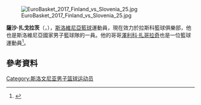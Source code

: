 [[File:EuroBasket_2017_Finland_vs_Slovenia_25.jpg|thumb]]

'''薩沙·扎戈拉茨'''（{{lang-sl|'''Saša Zagorac'''}}，{{bd|1984年|1月1日}}），[[斯洛維尼亞|斯洛維尼亞]][[籃球|籃球]]運動員，現在效力於拉斯科籃球俱樂部，他也是斯洛維尼亞國家男子籃球隊的一員。他的哥哥[[澤利科·扎哥拉奇|澤利科·扎哥拉奇]]也是一位籃球運動員<ref>{{cite web|title=Željko in Saša Zagorac: Od pokvarjenega avta do lepila za protezo|url=http://ekipa24.si/clanek/magazin/povabilo-na-kavo/54feb904da328/zeljko-in-sasa-zagorac-kuharja-in-vecna-romantika|work=Ekipa24|accessdate=21 May 2015|archive-date=2017-01-31|archive-url=https://web.archive.org/web/20170131200557/http://ekipa24.si/clanek/magazin/povabilo-na-kavo/54feb904da328/zeljko-in-sasa-zagorac-kuharja-in-vecna-romantika|dead-url=no}}{{sl icon}}</ref>。

== 參考資料 == 
{{reflist}}

{{Authority control}}
{{DEFAULTSORT:Zagorac, Saša}}
[[Category:斯洛文尼亚男子篮球运动员|Category:斯洛文尼亚男子篮球运动员]]